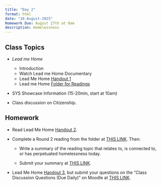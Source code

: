 ```yaml
---
title: "Day 2"
format: html
date: "26-August-2025"
Homework Due: August 27th at 9am
description: Homelessness
---
```


## Class Topics

-   *Lead me Home*

    -   Introduction
    -   Watch Lead me Home Documentary
    -   Lead Me Home [Handout 1](/course-materials/documents/Handout_One.pdf)
    -   Lead me Home [Folder for Readings](https://drive.google.com/drive/folders/1jlh-KrcQdtEBre07VXSJX0MkFm--cSay?usp=sharing)

-   SYS Showcase Information (15-20min, start at 10am)

-   Class discussion on Citizenship.

## Homework

-   Read Lead Me Home [Handout 2](/course-materials/documents/Handout_Two.pdf).

-   Complete a Round 2 reading from the folder at [THIS LINK](https://drive.google.com/drive/folders/1jlh-KrcQdtEBre07VXSJX0MkFm--cSay?usp=sharing). Then:

    -   Write a summary of the reading topic that relates to, is connected to, or has perpetuated homelessness today.

    -   Submit your summary at [THIS LINK](https://moodle.cornellcollege.edu/mod/assign/view.php?id=338101).

-   Lead Me Home [Handout 3](/course-materials/documents/Handout_Three.pdf), but submit your questions on the "Class Discussion Questions (Due Daily)" on Moodle at [THIS LINK](https://moodle.cornellcollege.edu/mod/forum/view.php?id=337610).
